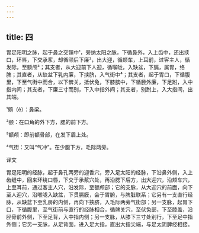 ```yaml
---
---
---
```

title: 四
---




胃足阳明之脉，起于鼻之交頞中¹，旁纳太阳之脉，下循鼻外，入上齿中，还出挟口，环唇，下交承浆，却循颐后下廉²，出大迎，循颊车，上耳前，过客主人，循发际，至额颅³；其支者，从大迎前下人迎，循喉咙，入缺盆，下膈，属胃，络脾；其直者，从缺盆下乳内廉，下挟脐，入气街中⁴；其支者，起于胃口，下循腹里，下至气街中而合，以下髀关，抵伏兔，下膝膑中，下循胫外廉，下足跗，入中指内间；其支者，下廉三寸而别，下入中指外间；其支者，别跗上，入大指间，出其端。

¹頞（è）：鼻梁。

²颐：在口角的外下方，腮的前下方。

³额颅：即前额骨部，在发下眉上处。

⁴气街：又叫“气冲”。在少腹下方，毛际两旁。

译文

胃足阳明的经脉，起于鼻孔两旁的迎香穴，旁入足太阳的经脉，下沿鼻外侧，入上齿缝中，回来环绕口唇，下交于承浆穴处，再沿腮下后方，出大迎穴，沿颊车穴，上至耳前，通过客主人穴，沿发际，至额颅部；它的支脉，从大迎穴的前面，向下至人迎穴，沿喉咙入缺盆，下贯膈膜，会于胃腑，与脾脏联系；它另有一支直行经脉，从缺盆下至乳房的内侧，再向下挟脐，入毛际两旁气街部；另一支脉，起胃下口，下循腹里，至气街前与直行的经脉相合，循髀关穴，至伏兔部，下至膝盖，沿胫骨前外侧，下至足背，入中指内侧；另一支脉，从膝下三寸处别行，下至足中指外侧；它另一支脉，从足背面，进入足大指，直出大指尖端，与足太阴脾经相接。